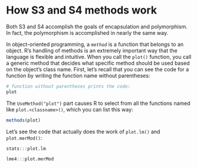 # How S3 and S4 methods work
Both S3 and S4 accomplish the goals of encapsulation and polymorphism. In fact, the polymorphism is accomplished in nearly the same way.

In object-oriented programming, a *`method`* is a function that belongs to an object. R's handling of methods is an extremely important way that the language is flexible and intuitive. When you call the `plot()` function, you call a generic method that decides what specific method should be used based on the object's class name. First, let's recall that you can see the code for a function by writing the function name without parentheses:

```r
# function without parentheses prints the code:
plot
```

The `UseMethod("plot")` part causes R to select from all the functions named like `plot.<classname>()`, which you can list this way:

```r
methods(plot)
```

Let's see the code that actually does the work of `plot.lm()` and `plot.merMod()`:

```r
stats:::plot.lm

lme4:::plot.merMod
```


